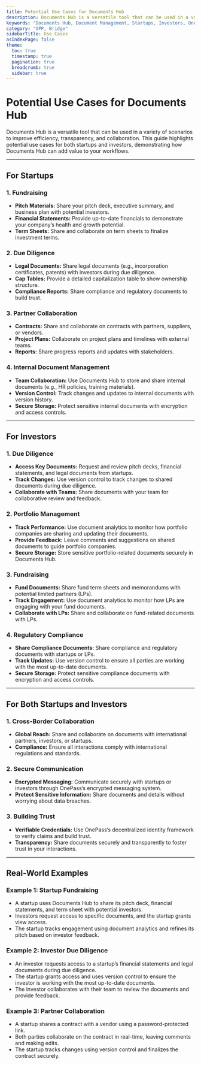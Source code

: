 ```yaml
---
title: Potential Use Cases for Documents Hub
description: Documents Hub is a versatile tool that can be used in a variety of scenarios to improve efficiency, transparency, and collaboration. This guide highlights potential use cases for both startups and investors, demonstrating how Documents Hub can add value to your workflows.
keywords: "Documents Hub, Document Management, Startups, Investors, OnePass, Use Cases"
category: "OPP, Bridge"
sidebarTitle: Use Cases
asIndexPage: false
theme:
  toc: true
  timestamp: true
  pagination: true
  breadcrumb: true
  sidebar: true
---
```



# Potential Use Cases for Documents Hub

Documents Hub is a versatile tool that can be used in a variety of scenarios to improve efficiency, transparency, and collaboration. This guide highlights potential use cases for both startups and investors, demonstrating how Documents Hub can add value to your workflows.  

---

## For Startups

### 1. Fundraising

- **Pitch Materials:** Share your pitch deck, executive summary, and business plan with potential investors.  
- **Financial Statements:** Provide up-to-date financials to demonstrate your company’s health and growth potential.  
- **Term Sheets:** Share and collaborate on term sheets to finalize investment terms.  

### 2. Due Diligence

- **Legal Documents:** Share legal documents (e.g., incorporation certificates, patents) with investors during due diligence.  
- **Cap Tables:** Provide a detailed capitalization table to show ownership structure.  
- **Compliance Reports:** Share compliance and regulatory documents to build trust.  

### 3. Partner Collaboration

- **Contracts:** Share and collaborate on contracts with partners, suppliers, or vendors.  
- **Project Plans:** Collaborate on project plans and timelines with external teams.  
- **Reports:** Share progress reports and updates with stakeholders.  

### 4. Internal Document Management

- **Team Collaboration:** Use Documents Hub to store and share internal documents (e.g., HR policies, training materials).  
- **Version Control:** Track changes and updates to internal documents with version history.  
- **Secure Storage:** Protect sensitive internal documents with encryption and access controls.  

---

## For Investors

### 1. Due Diligence

- **Access Key Documents:** Request and review pitch decks, financial statements, and legal documents from startups.  
- **Track Changes:** Use version control to track changes to shared documents during due diligence.  
- **Collaborate with Teams:** Share documents with your team for collaborative review and feedback.  

### 2. Portfolio Management

- **Track Performance:** Use document analytics to monitor how portfolio companies are sharing and updating their documents.  
- **Provide Feedback:** Leave comments and suggestions on shared documents to guide portfolio companies.  
- **Secure Storage:** Store sensitive portfolio-related documents securely in Documents Hub.  

### 3. Fundraising

- **Fund Documents:** Share fund term sheets and memorandums with potential limited partners (LPs).  
- **Track Engagement:** Use document analytics to monitor how LPs are engaging with your fund documents.  
- **Collaborate with LPs:** Share and collaborate on fund-related documents with LPs.  

### 4. Regulatory Compliance

- **Share Compliance Documents:** Share compliance and regulatory documents with startups or LPs.  
- **Track Updates:** Use version control to ensure all parties are working with the most up-to-date documents.  
- **Secure Storage:** Protect sensitive compliance documents with encryption and access controls.  

---

## For Both Startups and Investors

### 1. Cross-Border Collaboration

- **Global Reach:** Share and collaborate on documents with international partners, investors, or startups.  
- **Compliance:** Ensure all interactions comply with international regulations and standards.  

### 2. Secure Communication

- **Encrypted Messaging:** Communicate securely with startups or investors through OnePass’s encrypted messaging system.  
- **Protect Sensitive Information:** Share documents and details without worrying about data breaches.  

### 3. Building Trust

- **Verifiable Credentials:** Use OnePass’s decentralized identity framework to verify claims and build trust.  
- **Transparency:** Share documents securely and transparently to foster trust in your interactions.  

---

## Real-World Examples

### Example 1: Startup Fundraising

- A startup uses Documents Hub to share its pitch deck, financial statements, and term sheet with potential investors.  
- Investors request access to specific documents, and the startup grants view access.  
- The startup tracks engagement using document analytics and refines its pitch based on investor feedback.  

### Example 2: Investor Due Diligence

- An investor requests access to a startup’s financial statements and legal documents during due diligence.  
- The startup grants access and uses version control to ensure the investor is working with the most up-to-date documents.  
- The investor collaborates with their team to review the documents and provide feedback.  

### Example 3: Partner Collaboration

- A startup shares a contract with a vendor using a password-protected link.  
- Both parties collaborate on the contract in real-time, leaving comments and making edits.  
- The startup tracks changes using version control and finalizes the contract securely.  
